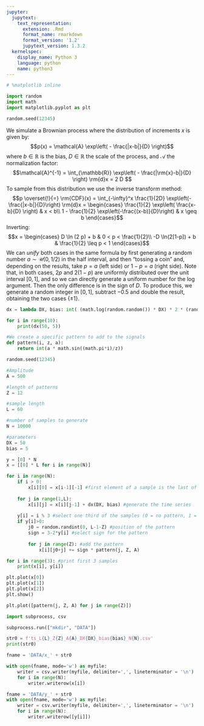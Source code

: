 ```yaml
---
jupyter:
  jupytext:
    text_representation:
      extension: .Rmd
      format_name: rmarkdown
      format_version: '1.2'
      jupytext_version: 1.3.2
  kernelspec:
    display_name: Python 3
    language: python
    name: python3
---
```


```python
# %matplotlib inline

import random
import math
import matplotlib.pyplot as plt
```

```python
random.seed(12345)
```

We simulate a Brownian process where the distribution of increments $x$ is given by:
$$p(x) = \mathcal{A} \exp\left( - \frac{|x-b|}{D} \right)$$
where $b \in \mathbb{R}$ is the bias, $D \in \mathbb{R}$ the scale of the process, and $\mathcal{A}$ the normalization factor:
$$\mathcal{A}^{-1} = \int_{\mathbb{R}} \exp\left( - \frac{|\rm{x}-b|}{D} \right) \rm{d}x = 2 D $$
To sample from this distribution we use the inverse transform method:
$$p \overset{!}{=} \rm{CDF}(x) = \int_{-\infty}^x \frac{1}{2D} \exp\left(-\frac{|x-b|}{D}\right) \rm{d}x = \begin{cases}
\frac{1}{2} \exp\left( \frac{x-b}{D} \right) & x < b\\
1 - \frac{1}{2} \exp\left(-\frac{(x-b)}{D}\right) & x \geq b
\end{cases}$$
Inverting:
$$x = \begin{cases}
D \ln (2 p) + b & 0 < p < \frac{1}{2}\\
-D \ln(2[1-p]) + b & \frac{1}{2} \leq p < 1
\end{cases}$$
We can *unify* both cases in the same formula by first generating a random number $a \sim \mathcal{U}(0,1/2)$ in the half interval, and then "tossing a coin" and, depending on the results, take $p = a$ (left side) or $1-p = a$ (right side). Note that, in both cases, $2p$ and $2(1-p)$ are uniformly distributed over the unit interval $[0,1]$, and so we can directly generate a uniform number for the $\log$ argument. Then the only difference is in the sign of $D$. To produce this, we generate a random integer in $[0,1]$, subtract $-0.5$ and double the result, obtaining the two cases $\{\pm 1\}$.

```python
dx = lambda DX, bias: int( (math.log(random.random()) * DX) * 2 * (random.randint(0,1)-0.5) + bias)

for i in range(10):
    print(dx(50, 5))
```

```python
#We create a specific pattern to add to the signals
def pattern(i, z, a):
    return int(a * math.sin((math.pi*i)/z))
```

```python
random.seed(12345)

#Amplitude
A = 500

#length of patterns
Z = 12

#sample length
L = 60

#number of samples to generate
N = 10000

#parameters
DX = 50
bias = 5

y = [0] * N
x = [[0] * L for i in range(N)]

for i in range(N):
    if i > 0:
        x[i][0] = x[i-1][-1] #first element of a sample is the last of the previous one
    
    for j in range(1,L):
        x[i][j] = x[i][j-1] + dx(DX, bias) #generate the time series
    
    y[i] = i % 3 #select one third of the samples (0 = no pattern, 1 = +pattern, 2 = -pattern)
    if y[i]>0: 
        j0 = random.randint(0, L-1-Z) #position of the pattern
        sign = 3-2*y[i] #select sign for the pattern
        
        for j in range(Z): #add the pattern
            x[i][j0+j] += sign * pattern(j, Z, A)

for i in range(3): #print first 3 samples
    print(x[i], y[i])
```

```python
plt.plot(x[0])
plt.plot(x[1])
plt.plot(x[2])
plt.show()
```

```python
plt.plot([pattern(j, Z, A) for j in range(Z)])
```

```python
import subprocess, csv

subprocess.run(["mkdir", "DATA"])
```

```python
str0 = f'ts_L{L}_Z{Z}_A{A}_DX{DX}_bias{bias}_N{N}.csv'
print(str0)
```

```python
fname = 'DATA/x_' + str0

with open(fname, mode='w') as myfile:
    writer = csv.writer(myfile, delimiter=',', lineterminator = '\n')
    for i in range(N):
        writer.writerow(x[i])

fname = 'DATA/y_' + str0
with open(fname, mode='w') as myfile:
    writer = csv.writer(myfile, delimiter=',', lineterminator = '\n')
    for i in range(N):
        writer.writerow([y[i]])
```
